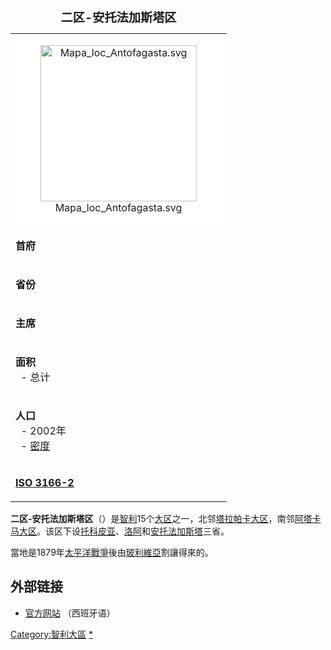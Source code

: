 {| border=1 align=right cellspacing=0 width=300 cellpadding=4 style="background: #f9f9f9; border: 1px #aaa solid; border-collapse: collapse; font-size:95%; margin: 0 0 1em 1em;"
|+<span style="font-size:larger;"> '''二区-安托法加斯塔区'''<br />'''{{lang|es|II Región de Antofagasta}}'''</span>
|-
|colspan="2" style="text-align:center; background: #fff;" | [[File:Mapa_loc_Antofagasta.svg|250px]]
|-
|'''首府''' || [[安托法加斯塔|安托法加斯塔]]
|- style="vertical-align:top;"
|'''省份'''
|[[托科皮亚省|托科皮亚省]]<br />
[[洛阿省|洛阿省]]<br />
[[安托法加斯塔省|安托法加斯塔省]]
|- style="vertical-align:top;"
|'''主席''' ||  马塞拉·希梅纳·埃尔南多·佩雷斯<br />{{lang|es|Marcela Ximena Hernando Pérez}}
|- style="vertical-align:top;"
|'''面积''' <br />
  - 总计 <br />
|列第二位 <br />
126,049.1 [[平方千米|km²]] <br />
|- style="vertical-align:top;"
|'''人口''' <br />
  - 2002年<br />
  - [[密度|密度]]
|列第8位<br />
49,3984<br />
3.9/km²
|-
|'''[[ISO_3166-2|ISO 3166-2]]''' || CL-AN
|}
'''二区-安托法加斯塔区'''（{{lang-es|'''II Región de Antofagasta'''}}）是[[智利|智利]]15个[[智利行政区划|大区]]之一，北邻[[塔拉帕卡大区|塔拉帕卡大区]]，南邻[[阿塔卡马大区|阿塔卡马大区]]。该区下设[[托科皮亚省|托科皮亚]]、[[洛阿省|洛阿]]和[[安托法加斯塔省|安托法加斯塔]]三省。

當地是1879年[[硝石戰爭|太平洋戰爭]]後由[[玻利維亞|玻利維亞]]割讓得來的。

== 外部链接 ==
* [http://www.goreantofagasta.cl/ 官方网站] {{Wayback|url=http://www.goreantofagasta.cl/ |date=20110314030935 }}（西班牙语）
{{Regions of Chile}}
{{DEFAULTSORT:Antofagasta}}
[[Category:智利大區|Category:智利大區]]
[[Category:安托法加斯塔大區|*]]